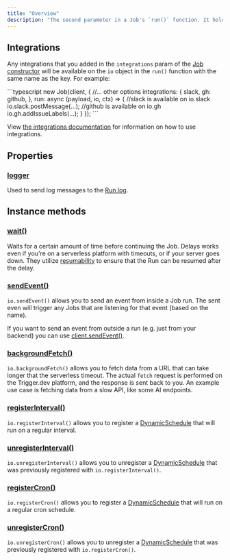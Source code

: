 ```yaml
---
title: "Overview"
description: "The second parameter in a Job's `run()` function. It holds integrations and useful actions you can perform."
---
```


## Integrations

Any integrations that you added in the `integrations` param of the [Job constructor](/sdk/job) will be available on the `io` object in the `run()` function with the same name as the key. For example:

<Accordion title="How to pass in integrations">
```typescript
new Job(client, {
  //... other options
  integrations: {
    slack,
    gh: github,
  },
  run: async (payload, io, ctx) => {
    //slack is available on io.slack
    io.slack.postMessage(...);
    //github is available on io.gh
    io.gh.addIssueLabels(...);
  }
});
```
</Accordion>

View [the integrations documentation](/integrations) for information on how to use integrations.

## Properties

### [logger](/sdk/io/logger)

Used to send log messages to the [Run log](/documentation/guides/viewing-runs).

## Instance methods

### [wait()](/sdk/io/wait)

Waits for a certain amount of time before continuing the Job. Delays works even if you're on a serverless platform with timeouts, or if your server goes down. They utilize [resumability](/documentation/concepts/resumability) to ensure that the Run can be resumed after the delay.

### [sendEvent()](/sdk/io/sendevent)

`io.sendEvent()` allows you to send an event from inside a Job run. The sent even will trigger any Jobs that are listening for that event (based on the name).

If you want to send an event from outside a run (e.g. just from your backend) you can use [client.sendEvent()](/sdk/triggerclient/instancemethods/sendevent).

### [backgroundFetch()](/sdk/io/backgroundfetch)

`io.backgroundFetch()` allows you to fetch data from a URL that can take longer that the serverless timeout. The actual `fetch` request is performed on the Trigger.dev platform, and the response is sent back to you. An example use case is fetching data from a slow API, like some AI endpoints.

### [registerInterval()](/sdk/io/registerinterval)

`io.registerInterval()` allows you to register a [DynamicSchedule](/sdk/dynamicschedule) that will run on a regular interval.

### [unregisterInterval()](/sdk/io/unregisterinterval)

`io.unregisterInterval()` allows you to unregister a [DynamicSchedule](/sdk/dynamicschedule) that was previously registered with `io.registerInterval()`.

### [registerCron()](/sdk/io/registercron)

`io.registerCron()` allows you to register a [DynamicSchedule](/sdk/dynamicschedule) that will run on a regular cron schedule.

### [unregisterCron()](/sdk/io/unregistercron)

`io.unregisterCron()` allows you to unregister a [DynamicSchedule](/sdk/dynamicschedule) that was previously registered with `io.registerCron()`.

```

```
